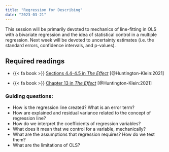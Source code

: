 ```yaml
---
title: "Regression for Describing"
date: "2023-03-21"
---
```



This session will be primarily devoted to mechanics of line-fitting in OLS with a bivariate regression and the idea of statistical control in a multiple regression. Next week will be devoted to uncertainty estimates (i.e. the standard errors, confidence intervals, and p-values). 

## Required readings

- {{< fa book >}} [Sections 4.4-4.5 in *The Effect*](https://theeffectbook.net/ch-DescribingRelationships.html) [@Huntington-Klein:2021]

- {{< fa book >}} [Chapter 13 in *The Effect*](https://theeffectbook.net/ch-StatisticalAdjustment.html) [@Huntington-Klein:2021]



### Guiding questions:

- How is the regression line created? What is an error term? 
- How are explained and residual variance related to the concept of regression line?
- How do we interpret the coefficients of regression variables? 
- What does it mean that we control for a variable, mechanically?  
- What are the assumptions that regression requires? How do we test them? 
- What are the limitations of OLS?


